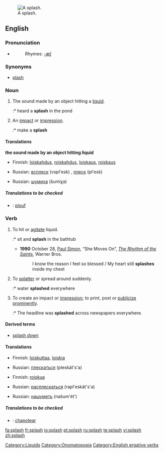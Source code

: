 {{wikipedia}}
[[Image:2006-02-13_Drop-impact.jpg|thumb|right|A splash.]]
==English==

===Pronunciation===

*{{audio|en-us-splash.ogg|Audio (US)}}
*:Rhymes: [[Rhymes:English:-æʃ|-æʃ]]

===Synonyms===
*[[plash]]

===Noun===
{{en-noun|es}}

# {{onomatopoeia}} The sound made by an object hitting a [[liquid]].
#:* heard a '''splash''' in the pond
# An [[impact]] or [[impression]].
#:* make a '''splash'''

====Translations====
'''the sound made by an object hitting liquid'''
{{trans-top|The sound made by an object hitting a liquid}}
*Finnish: [[loiskahdus]], [[roiskahdus]], [[loiskaus]], [[roiskaus]]
{{trans-mid}}
*Russian: [[всплеск]] (vspl'esk) {{m}}, [[плеск]] (pl'esk) {{m}}
{{trans-bottom}}

{{trans-top|An impact or impression}}
{{trans-mid}}
*Russian: [[шумиха]] (šumíχa) {{f}}
{{trans-bottom}}

=====Translations to be checked=====
{{checktrans}}
{{top}}
*{{ttbc|French}}: [[plouf]]
{{mid}}
{{bottom}}

===Verb===
{{en-verb|splash|es}}

# To hit or [[agitate]] liquid.
#:* sit and '''splash''' in the bathtub
#*'''1990''' October 28, [[w:Paul Simon|Paul Simon]], “She Moves On”, ''[[w:The Rhythm of the Saints|The Rhythm of the Saints]]'', Warner Bros.
#*: I know the reason I feel so blessed / My heart still '''splashes''' inside my chest
# To [[splatter]] or spread around suddenly.
#:* water '''splashed''' everywhere
# To  create an impact or [[impression]]; to print, post or [[publicize]] [[prominent]]ly.
#:* The headline was '''splashed''' across newspapers everywhere.

====Derived terms====
* [[splash down]]

====Translations====
{{trans-top|To hit or agitate liquid}}
*Finnish: [[loiskuttaa]], [[loiskia]]
{{trans-mid}}
*Russian: [[плескаться]] (pleskát's'a) {{impf}}
{{trans-bottom}}

{{trans-top|To splatter or spread around suddenly}}
*Finnish: [[roiskua]]
{{trans-mid}}
*Russian: [[расплескаться]] (rapl'eskát's'a) {{pf}}
{{trans-bottom}}

{{trans-top|To create an impact or impression}}
{{trans-mid}}
*Russian: [[нашуметь]] (našum'ét') {{pf}}
{{trans-bottom}}

=====Translations to be checked=====
{{checktrans}}
{{top}}
*{{ttbc|Spanish}}: [[chapotear]]
{{mid}}
{{bottom}}

[[Category:Liquids]]
[[Category:Onomatopoeia]]
[[Category:English ergative verbs]]

[[fa:splash]]
[[fr:splash]]
[[io:splash]]
[[pt:splash]]
[[ru:splash]]
[[te:splash]]
[[vi:splash]]
[[zh:splash]]